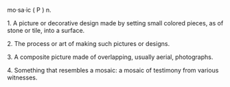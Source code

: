 mo·sa·ic    ( P )
n. 

1. A picture or decorative design made by setting small colored pieces, as of stone or tile, into a surface. 

2. The process or art of making such pictures or designs. 

3. A composite picture made of overlapping, usually aerial, photographs. 

4. Something that resembles a mosaic: a mosaic of testimony from various witnesses.

{{rfc}}